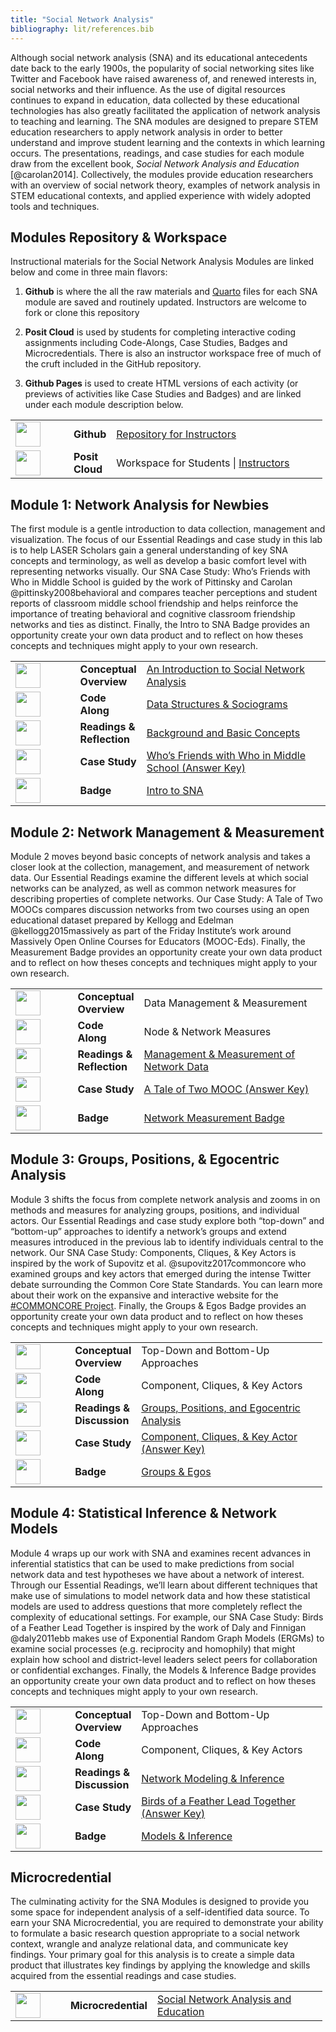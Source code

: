 ```yaml
---
title: "Social Network Analysis"
bibliography: lit/references.bib
---
```


Although social network analysis (SNA) and its educational antecedents date back to the early 1900s, the popularity of social networking sites like Twitter and Facebook have raised awareness of, and renewed interests in, social networks and their influence. As the use of digital resources continues to expand in education, data collected by these educational technologies has also greatly facilitated the application of network analysis to teaching and learning. The SNA modules are designed to prepare STEM education researchers to apply network analysis in order to better understand and improve student learning and the contexts in which learning occurs. The presentations, readings, and case studies for each module draw from the excellent book, *Social Network Analysis and Education* [@carolan2014]. Collectively, the modules provide education researchers with an overview of social network theory, examples of network analysis in STEM educational contexts, and applied experience with widely adopted tools and techniques.

## Modules Repository & Workspace

Instructional materials for the Social Network Analysis Modules are linked below and come in three main flavors:

1.  **Github** is where the all the raw materials and [Quarto](https://quarto.org) files for each SNA module are saved and routinely updated. Instructors are welcome to fork or clone this repository

2.  **Posit Cloud** is used by students for completing interactive coding assignments including Code-Alongs, Case Studies, Badges and Microcredentials. There is also an instructor workspace free of much of the cruft included in the GitHub repository.

3.  **Github Pages** is used to create HTML versions of each activity (or previews of activities like Case Studies and Badges) and are linked under each module description below.

+------------------------------------+-----------------+--------------------------------------------------------------------------------------------------------------------------------------+
| ![](images/github.png){width="40"} | **Github\       | [Repository for Instructors](https://github.com/laser-institute/network-analysis)                                                    |
|                                    | **              |                                                                                                                                      |
+------------------------------------+-----------------+--------------------------------------------------------------------------------------------------------------------------------------+
| ![](images/posit.png){width="40"}  | **Posit Cloud** | Workspace for Students \| [Instructors](https://posit.cloud/spaces/491234/join?access_code=ika-H6TmM2WU2bN9zwkU7VU1jhAioJHh9wNRudUg) |
+------------------------------------+-----------------+--------------------------------------------------------------------------------------------------------------------------------------+

## Module 1: Network Analysis for Newbies

The first module is a gentle introduction to data collection, management and visualization. The focus of our Essential Readings and case study in this lab is to help LASER Scholars gain a general understanding of key SNA concepts and terminology, as well as develop a basic comfort level with representing networks visually. Our SNA Case Study: Who's Friends with Who in Middle School is guided by the work of Pittinsky and Carolan @pittinsky2008behavioral and compares teacher perceptions and student reports of classroom middle school friendship and helps reinforce the importance of treating behavioral and cognitive classroom friendship networks and ties as distinct. Finally, the Intro to SNA Badge provides an opportunity create your own data product and to reflect on how theses concepts and techniques might apply to your own research.

+-------------------------------------------------+----------------+-------------------------------------------------------------------------------------------------------------------------------------------------+
| ![](images/conceptual-overview.png){width="40"} | **Conceptual\  | [An Introduction to Social Network Analysis](https://laser-institute.github.io/network-analysis/module-1/sna-1-conceptual-overview.html)        |
|                                                 | Overview**     |                                                                                                                                                 |
+-------------------------------------------------+----------------+-------------------------------------------------------------------------------------------------------------------------------------------------+
| ![](images/code-along.png){width="40"}          | **Code Along** | [Data Structures & Sociograms](https://laser-institute.github.io/network-analysis/module-1/sna-1-code-along-R.html#/title-slide)                |
+-------------------------------------------------+----------------+-------------------------------------------------------------------------------------------------------------------------------------------------+
| ![](images/reading.png){width="40"}             | **Readings &\  | [Background and Basic Concepts](https://laser-institute.github.io/network-analysis/module-1/sna-lab-1-readings.html)                            |
|                                                 | Reflection**   |                                                                                                                                                 |
+-------------------------------------------------+----------------+-------------------------------------------------------------------------------------------------------------------------------------------------+
| ![](images/case-study.png){width="40"}          | **Case Study** | [Who's Friends with Who in Middle School (Answer Key)](https://laser-institute.github.io/network-analysis/module-1/sna-1-case-study-key-R.html) |
+-------------------------------------------------+----------------+-------------------------------------------------------------------------------------------------------------------------------------------------+
| ![](images/sna-badge-1.png){width="40"}         | **Badge**      | [Intro to SNA](https://laser-institute.github.io/network-analysis/module-1/sna-1-badge.html)                                                    |
+-------------------------------------------------+----------------+-------------------------------------------------------------------------------------------------------------------------------------------------+

## Module 2: Network Management & Measurement

Module 2 moves beyond basic concepts of network analysis and takes a closer look at the collection, management, and measurement of network data. Our Essential Readings examine the different levels at which social networks can be analyzed, as well as common network measures for describing properties of complete networks. Our Case Study: A Tale of Two MOOCs compares discussion networks from two courses using an open educational dataset prepared by Kellogg and Edelman @kellogg2015massively as part of the Friday Institute's work around Massively Open Online Courses for Educators (MOOC-Eds). Finally, the Measurement Badge provides an opportunity create your own data product and to reflect on how theses concepts and techniques might apply to your own research.

+------------------------------------------+----------------+-----------------------------------------------------------------------------------------------------------------------------+
| ![](images/presentation.png){width="40"} | **Conceptual\  | Data Management & Measurement                                                                                               |
|                                          | Overview**     |                                                                                                                             |
+------------------------------------------+----------------+-----------------------------------------------------------------------------------------------------------------------------+
| ![](images/presentation.png){width="40"} | **Code Along** | Node & Network Measures                                                                                                     |
+------------------------------------------+----------------+-----------------------------------------------------------------------------------------------------------------------------+
| ![](images/reading.png){width="40"}      | **Readings &\  | [Management & Measurement of Network Data](https://laser-institute.github.io/network-analysis/module-2/sna-2-readings.html) |
|                                          | Reflection**   |                                                                                                                             |
+------------------------------------------+----------------+-----------------------------------------------------------------------------------------------------------------------------+
| ![](images/case-study.png){width="40"}   | **Case Study** | [A Tale of Two MOOC (Answer Key)](https://laser-institute.github.io/network-analysis/module-2/sna-2-case-study-key-R.html)  |
+------------------------------------------+----------------+-----------------------------------------------------------------------------------------------------------------------------+
| ![](images/sna-badge-2.png){width="40"}  | **Badge**      | [Network Measurement Badge](https://laser-institute.github.io/network-analysis/module-2/sna-2-badge-R.html)                 |
+------------------------------------------+----------------+-----------------------------------------------------------------------------------------------------------------------------+

## Module 3: Groups, Positions, & Egocentric Analysis

Module 3 shifts the focus from complete network analysis and zooms in on methods and measures for analyzing groups, positions, and individual actors. Our Essential Readings and case study explore both "top-down" and "bottom-up" approaches to identify a network's groups and extend measures introduced in the previous lab to identify individuals central to the network. Our SNA Case Study: Components, Cliques, & Key Actors is inspired by the work of Supovitz et al. @supovitz2017commoncore who examined groups and key actors that emerged during the intense Twitter debate surrounding the Common Core State Standards. You can learn more about their work on the expansive and interactive website for the [#COMMONCORE Project](https://www.hashtagcommoncore.com/). Finally, the Groups & Egos Badge provides an opportunity create your own data product and to reflect on how theses concepts and techniques might apply to your own research.

+------------------------------------------+----------------+-----------------------------------------------------------------------------------------------------------------------------------------+
| ![](images/presentation.png){width="40"} | **Conceptual\  | Top-Down and Bottom-Up Approaches                                                                                                       |
|                                          | Overview**     |                                                                                                                                         |
+------------------------------------------+----------------+-----------------------------------------------------------------------------------------------------------------------------------------+
| ![](images/presentation.png){width="40"} | **Code Along** | Component, Cliques, & Key Actors                                                                                                        |
+------------------------------------------+----------------+-----------------------------------------------------------------------------------------------------------------------------------------+
| ![](images/reading.png){width="40"}      | **Readings &\  | [Groups, Positions, and Egocentric Analysis](https://laser-institute.github.io/network-analysis/module-3/sna-3-readings.html)           |
|                                          | Discussion**   |                                                                                                                                         |
+------------------------------------------+----------------+-----------------------------------------------------------------------------------------------------------------------------------------+
| ![](images/case-study.png){width="40"}   | **Case Study** | [Component, Cliques, & Key Actor (Answer Key)](https://laser-institute.github.io/network-analysis/module-3/sna-3-case-study-key-R.html) |
+------------------------------------------+----------------+-----------------------------------------------------------------------------------------------------------------------------------------+
| ![](images/sna-badge-3.png){width="40"}  | **Badge**      | [Groups & Egos](https://laser-institute.github.io/network-analysis/module-3/sna-3-badge-R.html)                                         |
+------------------------------------------+----------------+-----------------------------------------------------------------------------------------------------------------------------------------+

## Module 4: Statistical Inference & Network Models

Module 4 wraps up our work with SNA and examines recent advances in inferential statistics that can be used to make predictions from social network data and test hypotheses we have about a network of interest. Through our Essential Readings, we'll learn about different techniques that make use of simulations to model network data and how these statistical models are used to address questions that more completely reflect the complexity of educational settings. For example, our SNA Case Study: Birds of a Feather Lead Together is inspired by the work of Daly and Finnigan @daly2011ebb makes use of Exponential Random Graph Models (ERGMs) to examine social processes (e.g. reciprocity and homophily) that might explain how school and district-level leaders select peers for collaboration or confidential exchanges. Finally, the Models & Inference Badge provides an opportunity create your own data product and to reflect on how theses concepts and techniques might apply to your own research.

+------------------------------------------+----------------+------------------------------------------------------------------------------------------------------------------------------------------+
| ![](images/presentation.png){width="40"} | **Conceptual\  | Top-Down and Bottom-Up Approaches                                                                                                        |
|                                          | Overview**     |                                                                                                                                          |
+------------------------------------------+----------------+------------------------------------------------------------------------------------------------------------------------------------------+
| ![](images/presentation.png){width="40"} | **Code Along** | Component, Cliques, & Key Actors                                                                                                         |
+------------------------------------------+----------------+------------------------------------------------------------------------------------------------------------------------------------------+
| ![](images/reading.png){width="40"}      | **Readings &\  | [Network Modeling & Inference](https://laser-institute.github.io/network-analysis/module-4/sna-4-readings.html)                          |
|                                          | Discussion**   |                                                                                                                                          |
+------------------------------------------+----------------+------------------------------------------------------------------------------------------------------------------------------------------+
| ![](images/case-study.png){width="40"}   | **Case Study** | [Birds of a Feather Lead Together (Answer Key)](https://laser-institute.github.io/network-analysis/module-4/sna-4-case-study-key-R.html) |
+------------------------------------------+----------------+------------------------------------------------------------------------------------------------------------------------------------------+
| ![](images/sna-badge-4.jpg){width="40"}  | **Badge**      | [Models & Inference](https://laser-institute.github.io/network-analysis/module-4/sna-4-badge-R.html)                                     |
+------------------------------------------+----------------+------------------------------------------------------------------------------------------------------------------------------------------+

## Microcredential

The culminating activity for the SNA Modules is designed to provide you some space for independent analysis of a self-identified data source. To earn your SNA Microcredential, you are required to demonstrate your ability to formulate a basic research question appropriate to a social network context, wrangle and analyze relational data, and communicate key findings. Your primary goal for this analysis is to create a simple data product that illustrates key findings by applying the knowledge and skills acquired from the essential readings and case studies.

+---------------------------------------+---------------------+--------------------------------------------------------------------------------------------------------------------------------------+
| ![](images/sna-micro.jpg){width="40"} | **Microcredential** | [Social Network Analysis and Education](https://laser-institute.github.io/network-analysis/microcredential/sna-microcredential.html) |
+---------------------------------------+---------------------+--------------------------------------------------------------------------------------------------------------------------------------+
